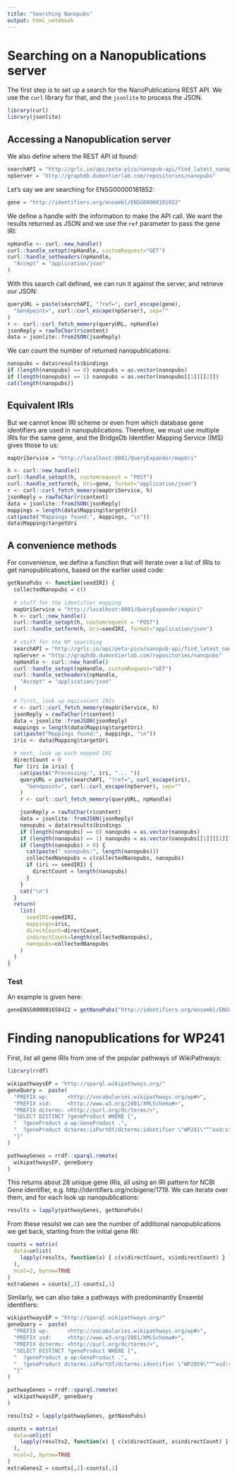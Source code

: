 ```yaml
---
title: "Searching Nanopubs"
output: html_notebook
---
```


# Searching on a Nanopublications server

The first step is to set up a search for the NanoPublications
REST API. We use the `curl` library for that, and the `jsonlite`
to process the JSON.

```r
library(curl)
library(jsonlite)
```

## Accessing a Nanopublication server

We also define where the REST API id found:

```r
searchAPI = "http://grlc.io/api/peta-pico/nanopub-api/find_latest_nanopubs_with_uri"
npServer = "http://graphdb.dumontierlab.com/repositories/nanopubs"
```

Let's say we are searching for ENSG00000181852:

```r
gene = "http://identifiers.org/ensembl/ENSG00000181852"
```

We define a handle with the information to make the API call. We want the results
returned as JSON and we use the `ref` parameter to pass the gene IRI:

```r
npHandle <- curl::new_handle()
curl::handle_setopt(npHandle, customRequest="GET")
curl::handle_setheaders(npHandle,
  "Accept" = "application/json"
)
```

With this search call defined, we can run it against the server, and retrieve
our JSON:

```r
queryURL = paste(searchAPI, "?ref=", curl_escape(gene),
  "&endpoint=", curl::curl_escape(npServer), sep=""
)
r <- curl::curl_fetch_memory(queryURL, npHandle)
jsonReply = rawToChar(r$content)
data = jsonlite::fromJSON(jsonReply)
```

We can count the number of returned nanopublications:

```r
nanopubs = data$results$bindings
if (length(nanopubs) == 0) nanopubs = as.vector(nanopubs)
if (length(nanopubs) == 1) nanopubs = as.vector(nanopubs[[1]][[2]])
cat(length(nanopubs))
```

## Equivalent IRIs

But we cannot know IRI scheme or even from which database gene identifiers are used in
nanopublications. Therefore, we must use multiple IRIs for the same gene, and the BridgeDb
Identifier Mapping Service (IMS) gives those to us:

```r
mapUriService = "http://localhost:8081/QueryExpander/mapUri"

h <- curl::new_handle()
curl::handle_setopt(h, customrequest = "POST")
curl::handle_setform(h, Uri=gene, format="application/json")
r <- curl::curl_fetch_memory(mapUriService, h)
jsonReply = rawToChar(r$content)
data = jsonlite::fromJSON(jsonReply)
mappings = length(data$Mapping$targetUri)
cat(paste("Mappings found:", mappings, "\n"))
data$Mapping$targetUri
```

## A convenience methods

For convenience, we define a function that will iterate over a list of IRIs to get nanopublications,
based on the earlier used code:

```r
getNanoPubs <- function(seedIRI) {
  collectedNanopubs = c()
  
  # stuff for the identifier mapping
  mapUriService = "http://localhost:8081/QueryExpander/mapUri"
  h <- curl::new_handle()
  curl::handle_setopt(h, customrequest = "POST")
  curl::handle_setform(h, Uri=seedIRI, format="application/json")
  
  # stuff for the NP searching
  searchAPI = "http://grlc.io/api/peta-pico/nanopub-api/find_latest_nanopubs_with_uri"
  npServer = "http://graphdb.dumontierlab.com/repositories/nanopubs"
  npHandle <- curl::new_handle()
  curl::handle_setopt(npHandle, customRequest="GET")
  curl::handle_setheaders(npHandle,
    "Accept" = "application/json"
  )

  # first, look up equivalent IRIs
  r <- curl::curl_fetch_memory(mapUriService, h)
  jsonReply = rawToChar(r$content)
  data = jsonlite::fromJSON(jsonReply)
  mappings = length(data$Mapping$targetUri)
  cat(paste("Mappings found:", mappings, "\n"))
  iris <- data$Mapping$targetUri

  # next, look up each mapped IRI
  directCount = 0
  for (iri in iris) {
    cat(paste("Processing:", iri, "... "))
    queryURL = paste(searchAPI, "?ref=", curl_escape(iri),
      "&endpoint=", curl::curl_escape(npServer), sep=""
    )
    r <- curl::curl_fetch_memory(queryURL, npHandle)

    jsonReply = rawToChar(r$content)
    data = jsonlite::fromJSON(jsonReply)
    nanopubs = data$results$bindings
    if (length(nanopubs) == 0) nanopubs = as.vector(nanopubs)
    if (length(nanopubs) == 1) nanopubs = as.vector(nanopubs[[1]][[2]])
    if (length(nanopubs) > 0) {
      cat(paste(" nanopubs:", length(nanopubs)))
      collectedNanopubs = c(collectedNanopubs, nanopubs)
      if (iri == seedIRI) {
        directCount = length(nanopubs)
      }
    }
    cat("\n")
  }
  return(
    list(
      seedIRI=seedIRI,
      mappings=iris,
      directCount=directCount,
      indirectCount=length(collectedNanopubs),
      nanopubs=collectedNanopubs
    )
  )
}
```

### Test

An example is given here:

```r
geneENSG000001658412 = getNanoPubs("http://identifiers.org/ensembl/ENSG00000165841")
```

# Finding nanopublications for WP241

First, list all gene IRIs from one of the popular pathways of WikiPathways:

```r
library(rrdf)

wikipathwaysEP = "http://sparql.wikipathways.org/"
geneQuery =  paste(
  "PREFIX wp:      <http://vocabularies.wikipathways.org/wp#>",
  "PREFIX xsd:     <http://www.w3.org/2001/XMLSchema#>",
  "PREFIX dcterms: <http://purl.org/dc/terms/>",
  "SELECT DISTINCT ?geneProduct WHERE {",
  "  ?geneProduct a wp:GeneProduct .",
  "  ?geneProduct dcterms:isPartOf/dcterms:identifier \"WP241\"^^xsd:string . ",
  "}"
)

pathwayGenes = rrdf::sparql.remote(
  wikipathwaysEP, geneQuery
)
```

This returns about 28 unique gene IRIs, all using an IRI pattern for NCBI Gene identifier,
e.g. http://identifiers.org/ncbigene/1719. We can iterate over them, and for each look up
nanopublications:

```r
results = lapply(pathwayGenes, getNanoPubs)
```

From these resulst we can see the number of additional nanopublications we get back,
starting from the initial gene IRI:

```r
counts = matrix(
  data=unlist(
    lapply(results, function(x) { c(x$directCount, x$indirectCount) } )
  ),
  ncol=2, byrow=TRUE
) 
extraGenes = counts[,2]-counts[,1]
```

Similarly, we can also take a pathways with predominantly Ensembl identifiers:

```r
wikipathwaysEP = "http://sparql.wikipathways.org/"
geneQuery =  paste(
  "PREFIX wp:      <http://vocabularies.wikipathways.org/wp#>",
  "PREFIX xsd:     <http://www.w3.org/2001/XMLSchema#>",
  "PREFIX dcterms: <http://purl.org/dc/terms/>",
  "SELECT DISTINCT ?geneProduct WHERE {",
  "  ?geneProduct a wp:GeneProduct .",
  "  ?geneProduct dcterms:isPartOf/dcterms:identifier \"WP2059\"^^xsd:string . ",
  "}"
)

pathwayGenes = rrdf::sparql.remote(
  wikipathwaysEP, geneQuery
)
```

```r
results2 = lapply(pathwayGenes, getNanoPubs)

counts = matrix(
  data=unlist(
    lapply(results2, function(x) { c(x$directCount, x$indirectCount) } )
  ),
  ncol=2, byrow=TRUE
) 
extraGenes2 = counts[,2]-counts[,1]
```
